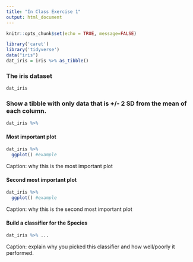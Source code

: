 ```yaml
---
title: "In Class Exercise 1"
output: html_document
---
```


```r
knitr::opts_chunk$set(echo = TRUE, message=FALSE)
```

```r
library('caret')
library('tidyverse')
data("iris")
dat_iris = iris %>% as_tibble()
```


### The iris dataset
```r
dat_iris
```


### Show a tibble with only data that is +/- 2 SD from the mean of each column.
```r
dat_iris %>%
```



#### Most important plot
```r
dat_iris %>%
  ggplot() #example
```
Caption: why this is the most important plot



#### Second most important plot
```r
dat_iris %>%
  ggplot() #example
```
Caption: why this is the second most important plot


#### Build a classifier for the Species
```r
dat_iris %>% ...
```
Caption: explain why you picked this classifier and how well/poorly it performed.



